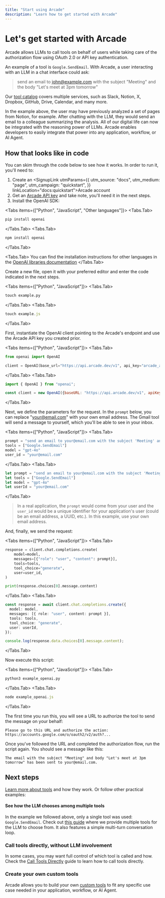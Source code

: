 ```yaml
---
title: "Start using Arcade"
description: "Learn how to get started with Arcade"
---
```



# Let's get started with Arcade

Arcade allows LLMs to call tools on behalf of users while taking care of the authorization flow using OAuth 2.0 or API key authentication.

An example of a tool is `Google.SendEmail`. With Arcade, a user interacting with an LLM in a chat interface could ask:

> send an email to john@example.com with the subject "Meeting" and the body "Let's meet at 3pm tomorrow"

Our [tool catalog](/toolkits) covers multiple services, such as Slack, Notion, X, Dropbox, GitHub, Drive, Calendar, and many more.

In the example above, the user may have previously analyzed a set of pages from Notion, for example. After chatting with the LLM, they would send an email to a colleague summarizing the analysis. All of our digital life can now be integrated with the reasoning power of LLMs. Arcade enables developers to easily integrate that power into any application, workflow, or AI Agent.

## How that looks like in code

You can skim through the code below to see how it works. In order to run it, you'll need to:

1. Create an <SignupLink utmParams={{
            utm_source: "docs",
            utm_medium: "page",
            utm_campaign: "quickstart",
          }} linkLocation="docs:quickstart">Arcade account</SignupLink>
1. Get an [Arcade API key](/home/api-keys) and take note, you'll need it in the next steps.
1. Install the OpenAI SDK:

<Tabs items={["Python", "JavaScript", "Other languages"]}> <Tabs.Tab>

```python
pip install openai
```

</Tabs.Tab> <Tabs.Tab>

```javascript
npm install openai
```

</Tabs.Tab>

<Tabs.Tab>
You can find the installation instructions for other languages in the [OpenAI libraries documentation](https://platform.openai.com/docs/libraries)
</Tabs.Tab>
</Tabs>

Create a new file, open it with your preferred editor and enter the code indicated in the next steps.

<Tabs items={["Python", "JavaScript"]}> <Tabs.Tab>

```python
touch example.py
```

</Tabs.Tab> <Tabs.Tab>

```javascript
touch example.js
```

</Tabs.Tab> </Tabs>

First, instantiate the OpenAI client pointing to the Arcade's endpoint and use the Arcade API key you created prior.

<Tabs items={["Python", "JavaScript"]}> <Tabs.Tab>

```python
from openai import OpenAI

client = OpenAI(base_url="https://api.arcade.dev/v1", api_key="arcade_api_key")
```

</Tabs.Tab> <Tabs.Tab>

```javascript
import { OpenAI } from "openai";

const client = new OpenAI({baseURL: "https://api.arcade.dev/v1", apiKey: "arcade_api_key"});
```

</Tabs.Tab> </Tabs>

Next, we define the parameters for the request. In the `prompt` below, you can replace "your@email.com" with your own email address. The Gmail tool will send a message to yourself, which you'll be able to see in your inbox.



<Tabs items={["Python", "JavaScript"]}> <Tabs.Tab>

```python
prompt = "send an email to your@email.com with the subject 'Meeting' and the body 'Let's meet at 3pm tomorrow'"
tools = ["Google.SendEmail"]
model = "gpt-4o"
user_id = "your@email.com"
```

</Tabs.Tab> <Tabs.Tab>

```typescript
let prompt = "send an email to your@email.com with the subject 'Meeting' and the body 'Let's meet at 3pm tomorrow'"
let tools = ["Google.SendEmail"]
let model = "gpt-4o"
let userId = "your@email.com"
```

</Tabs.Tab> </Tabs>

> In a real application, the `prompt` would come from your user and the `user_id` would be a unique identifier for your application's user (could be an email address, a UUID, etc.). In this example, use your own email address.

And, finally, we send the request:

<Tabs items={["Python", "JavaScript"]}> <Tabs.Tab>

```python
response = client.chat.completions.create(
    model=model,
    messages=[{"role": "user", "content": prompt}],
    tools=tools,
    tool_choice="generate",
    user=user_id,
)

print(response.choices[0].message.content)
```

</Tabs.Tab> <Tabs.Tab>

```typescript
const response = await client.chat.completions.create({
  model: model,
  messages: [{ role: "user", content: prompt }],
  tools: tools,
  tool_choice: "generate",
  user: userId,
});

console.log(response.data.choices[0].message.content);
```

</Tabs.Tab> </Tabs>

Now execute this script:

<Tabs items={["Python", "JavaScript"]}>
<Tabs.Tab>

```python
python3 example_openai.py
```

</Tabs.Tab>
<Tabs.Tab>

```javascript
node example_openai.js
```

</Tabs.Tab>
</Tabs>

The first time you run this, you will see a URL to authorize the tool to send the message on your behalf:

```text
Please go to this URL and authorize the action: https://accounts.google.com/o/oauth2/v2/auth?...
```

Once you've followed the URL and completed the authorization flow, run the script again. You should see a message like this:

```text
The email with the subject "Meeting" and body "Let's meet at 3pm tomorrow" has been sent to your@email.com.
```

## Next steps

[Learn more about tools](use-tools/tools-overview) and how they work. Or follow other practical examples:

#### See how the LLM chooses among multiple tools

In the example we followed above, only a single tool was used: `Google.SendEmail`. Check out [this guide](/home/use-tools/call-tools-with-models) where we provide multiple tools for the LLM to choose from. It also features a simple multi-turn conversation loop.

### Call tools directly, without LLM involvement

In some cases, you may want full control of which tool is called and how. Check the [Call Tools Directly](/home/use-tools/call-tools-directly) guide to learn how to call tools directly.

### Create your own custom tools

Arcade allows you to build your own [custom tools](build-tools/create-a-toolkit) to fit any specific use case needed in your application, workflow, or AI Agent.
